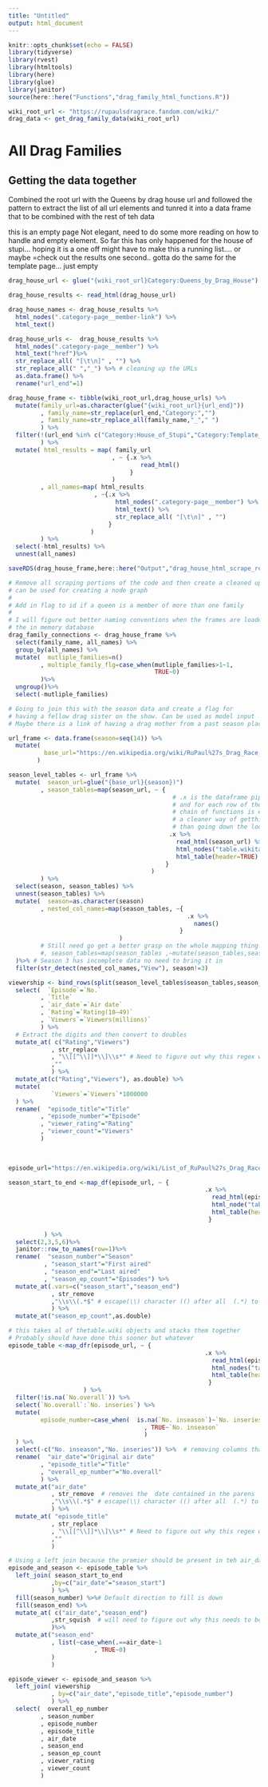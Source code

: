 ```yaml
---
title: "Untitled"
output: html_document
---
```


```r
knitr::opts_chunk$set(echo = FALSE)
library(tidyverse)
library(rvest)
library(htmltools)
library(here)
library(glue)
library(janitor)
source(here::here("Functions","drag_family_html_functions.R"))
```


```r
wiki_root_url <- "https://rupaulsdragrace.fandom.com/wiki/"
drag_data <- get_drag_family_data(wiki_root_url)
```

# All Drag Families 

## Getting the data together 

Combined the root url with the Queens by drag house url and 
followed the pattern to extract the list of all url elements and 
tunred it into a data frame that to be combined with the rest of teh data 

this is an empty page
Not elegant, need to do some more reading on how to handle and empty element.
So far this has only happened for the house of stupi... hoping it is a one off
might have to make this a running list.... or maybe =check out the results
one second..
gotta do the same for the template page... just empty
```r
drag_house_url <- glue("{wiki_root_url}Category:Queens_by_Drag_House")

drag_house_results <- read_html(drag_house_url)

drag_house_names <- drag_house_results %>% 
  html_nodes(".category-page__member-link") %>% 
  html_text() 

drag_house_urls <-  drag_house_results %>% 
  html_nodes(".category-page__member") %>% 
  html_text("href")%>% 
  str_replace_all( "[\t\n]" , "") %>% 
  str_replace_all(" ","_") %>% # cleaning up the URLs 
  as.data.frame() %>% 
  rename("url_end"=1)

drag_house_frame <- tibble(wiki_root_url,drag_house_urls) %>% 
  mutate(family_url=as.character(glue("{wiki_root_url}{url_end}"))
         , family_name=str_replace(url_end,"Category:","")
         , family_name=str_replace_all(family_name,"_"," ")
         ) %>% 
  filter(!(url_end %in% c("Category:House_of_Stupi","Category:Template_(Family_Tree)"))
         ) %>% 
  mutate( html_results = map( family_url
                             , ~ {.x %>%
                                     read_html()
                                  }
                             )
         , all_names=map( html_results
                        , ~{.x %>% 
                              html_nodes(".category-page__member") %>% 
                              html_text() %>% 
                              str_replace_all( "[\t\n]" , "")
                            }
                       )
         ) %>% 
  select(-html_results) %>% 
  unnest(all_names) 
```

```r
saveRDS(drag_house_frame,here::here("Output","drag_house_html_scrape_results.RDS"))
```


```r
# Remove all scraping portions of the code and then create a cleaned up frame that 
# can be used for creating a node graph
# 
# Add in flag to id if a queen is a member of more than one family
# 
# I will figure out better naming conventions when the frames are loaded into 
# the in memory database
drag_family_connections <- drag_house_frame %>% 
  select(family_name, all_names) %>% 
  group_by(all_names) %>% 
  mutate(  mutliple_families=n()
         , multiple_family_flg=case_when(mutliple_families>1~1,
                                         TRUE~0)
         )%>% 
  ungroup()%>%
  select(-mutliple_families)

# Going to join this with the season data and create a flag for 
# having a fellow drag sister on the show. Can be used as model input
# Maybe there is a link of having a drag mother from a past season place high 

```

```r
url_frame <- data.frame(season=seq(14)) %>% 
  mutate(
          base_url="https://en.wikipedia.org/wiki/RuPaul%27s_Drag_Race_(season_"
        )

season_level_tables <- url_frame %>% 
  mutate(  season_url=glue("{base_url}{season})")
         , season_tables=map(season_url, ~ { 
                                              # .x is the dataframe piped in 
                                              # and for each row of the frame the 
                                              # chain of functions is executed 
                                              # a cleaner way of getthing things 
                                              # than going down the loop route
                                             .x %>% 
                                               read_html(season_url) %>% 
                                               html_nodes("table.wikitable") %>% 
                                               html_table(header=TRUE)  
                                            }
                                        )
         ) %>% 
  select(season, season_tables) %>% 
  unnest(season_tables) %>% 
  mutate(  season=as.character(season)
         , nested_col_names=map(season_tables, ~{
                                                  .x %>% 
                                                    names()
                                                }
                               )
         # Still need go get a better grasp on the whole mapping thing
         #, season_tables=map(season_tables ,~mutate(season_tables,season=season))
  )%>% # Season 3 has incomplete data no need to bring it in
  filter(str_detect(nested_col_names,"View"), season!=3)


```


```r
viewership <- bind_rows(split(season_level_tables$season_tables,season_level_tables$season )) %>% 
  select(  `Episode`=`No.`
         , `Title`
         , `air_date`=`Air date`
         , `Rating`=`Rating(18–49)`
         , `Viewers`=`Viewers(millions)`
         ) %>%
  # Extract the digits and then convert to doubles
  mutate_at( c("Rating","Viewers")
            , str_replace
            , "\\[[^\\]]*\\]\\s*" # Need to figure out why this regex works...but it does!
            ,""
            ) %>%  
  mutate_at(c("Rating","Viewers"), as.double) %>% 
  mutate(
            `Viewers`=`Viewers`*1000000
  ) %>% 
  rename(  "episode_title"="Title"
         , "episode_number"="Episode"
         , "viewer_rating"="Rating"
         , "viewer_count"="Viewers"
         )
  
  
```


```r
episode_url="https://en.wikipedia.org/wiki/List_of_RuPaul%27s_Drag_Race_episodes"

season_start_to_end <-map_df(episode_url, ~ { 
                                                       .x %>% 
                                                         read_html(episode_url) %>% 
                                                         html_node("table.wikitable") %>% 
                                                         html_table(header=TRUE)
                                                        }
                                        
          ) %>% 
  select(2,3,5,6)%>% 
  janitor::row_to_names(row=1)%>% 
  rename(  "season_number"="Season"
          , "season_start"="First aired"
          , "season_end"="Last aired"
          , "season_ep_count"="Episodes") %>% 
  mutate_at(.vars=c("season_start","season_end")
            , str_remove
            ,"\\s\\(.*$" # escape(\\) character (() after all  (.*) to end ($) 
            ) %>% 
  mutate_at("season_ep_count",as.double)

```

```r
# this takes al of thetable.wiki objects and stacks them together 
# Probably should have done this sooner but whatever 
episode_table <-map_dfr(episode_url, ~ { 
                                                       .x %>% 
                                                         read_html(episode_url) %>% 
                                                         html_nodes("table.wikitable") %>% 
                                                         html_table(header=TRUE)
                                                        }
                     ) %>% 
  filter(!is.na(`No.overall`)) %>% 
  select(`No.overall`:`No. inseries`) %>%
  mutate(
         episode_number=case_when(  is.na(`No. inseason`)~`No. inseries` # There was a change in naming to the page
                                      , TRUE~`No. inseason` 
                                      )
  ) %>%
  select(-c("No. inseason","No. inseries")) %>%  # removing columns that we wont need in the end
  rename(  "air_date"="Original air date"
         , "episode_title"="Title"
         , "overall_ep_number"="No.overall"
         ) %>% 
  mutate_at("air_date"
            , str_remove  # removes the  date contained in the parens
            ,"\\s\\(.*$" # escape(\\) character (() after all  (.*) to end ($) 
            ) %>% 
  mutate_at( "episode_title"
            , str_replace
            , "\\[[^\\]]*\\]\\s*" # Need to figure out why this regex works...but it does!
            ,""
            ) 
```

```r
# Using a left join because the premier should be present in teh air_date column 
episode_and_season <- episode_table %>% 
  left_join( season_start_to_end
            ,by=c("air_date"="season_start")
            ) %>%
  fill(season_number) %>%# Default direction to fill is down
  fill(season_end) %>% 
  mutate_at( c("air_date","season_end")
            ,str_squish  # will need to figure out why this needs to be used... but that is for another day
            )%>% 
  mutate_at("season_end"
            , list(~case_when(.==air_date~1
                        , TRUE~0)
            )
            ) 
```

```r
episode_viewer <- episode_and_season %>% 
  left_join( viewership
            , by=c("air_date","episode_title","episode_number") 
            ) %>% 
  select(  overall_ep_number
         , season_number
         , episode_number
         , episode_title
         , air_date
         , season_end
         , season_ep_count
         , viewer_rating
         , viewer_count
         )
```


